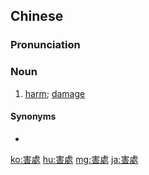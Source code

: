 {{also|害处}}
==Chinese==
{{zh-forms|s=害处}}

===Pronunciation===
{{zh-pron
|m=hàichù,tl=y
|c=hoi6 cyu3
|mn=hāi-chhù
|cat=n
}}

===Noun===
{{zh-noun}}

# [[harm]]; [[damage]]

====Synonyms====
* {{zh-l|壞處}}

{{zh-cat|Elementary}}

[[ko:害處]]
[[hu:害處]]
[[mg:害處]]
[[ja:害處]]